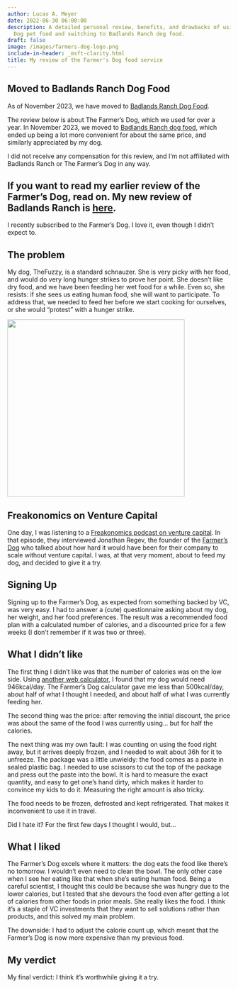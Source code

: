 ```yaml
---
author: Lucas A. Meyer
date: 2022-06-30 06:00:00
description: A detailed personal review, benefits, and drawbacks of using The Farmer's
  Dog pet food and switching to Badlands Ranch dog food.
draft: false
image: /images/farmers-dog-logo.png
include-in-header: _msft-clarity.html
title: My review of the Farmer's Dog food service
---
```

<article data-clarity-region="article">


:::{.callout-important}
## Moved to Badlands Ranch Dog Food

As of November 2023, we have moved to [Badlands Ranch Dog Food](2023-11-03-badlands_ranch.qmd). 

:::

The review below is about The Farmer's Dog, which we used for over a year. In November 2023, we moved to [Badlands Ranch dog food](2023-11-03-badlands_ranch.qmd), which ended up being a lot more convenient for about the same price, and similarly appreciated by my dog. 

I did not receive any compensation for this review, and I'm not affiliated with Badlands Ranch or The Farmer's Dog in any way. 

If you want to read my earlier review of the Farmer's Dog, read on. My new review of Badlands Ranch is [here](2023-11-03-badlands_ranch.qmd).
---

I recently subscribed to the Farmer's Dog. I love it, even though I didn't expect to.

## The problem

My dog, TheFuzzy, is a standard schnauzer. She is very picky with her food, and would do very long hunger strikes to prove her point. She doesn't like dry food, and we have been feeding her wet food for a while. Even so, she resists: if she sees us eating human food, she will want to participate. To address that, we needed to feed her before we start cooking for ourselves, or she would "protest" with a hunger strike.

![](/images/gyspy-batman.png){height=400px}

## Freakonomics on Venture Capital

One day, I was listening to a [Freakonomics podcast on venture capital](https://freakonomics.com/podcast/is-venture-capital-the-secret-sauce-of-the-american-economy/). In that episode, they interviewed Jonathan Regev, the founder of the [Farmer's Dog](https://www.thefarmersdog.com) who talked about how hard it would have been for their company to scale without venture capital. I was, at that very moment, about to feed my dog, and decided to give it a try.

## Signing Up

Signing up to the Farmer's Dog, as expected from something backed by VC, was very easy. I had to answer a (cute) questionnaire asking about my dog, her weight, and her food preferences. The result was a recommended food plan with a calculated number of calories, and a discounted price for a few weeks (I don't remember if it was two or three). 

## What I didn't like

The first thing I didn't like was that the number of calories was on the low side. Using [another web calculator](https://vetcalculators.com/calories.html), I found that my dog would need 946kcal/day. The Farmer's Dog calculator gave me less than 500kcal/day, about half of what I thought I needed, and about half of what I was currently feeding her. 

The second thing was the price: after removing the initial discount, the price was about the same of the food I was currently using... but for half the calories.

The next thing was my own fault: I was counting on using the food right away, but it arrives deeply frozen, and I needed to wait about 36h for it to unfreeze. The package was a little unwieldy: the food comes as a paste in sealed plastic bag. I needed to use scissors to cut the top of the package and press out the paste into the bowl. It is hard to measure the exact quantity, and easy to get one's hand dirty, which makes it harder to convince my kids to do it. Measuring the right amount is also tricky.

The food needs to be frozen, defrosted and kept refrigerated. That makes it inconvenient to use it in travel.

Did I hate it? For the first few days I thought I would, but...

## What I liked

The Farmer's Dog excels where it matters: the dog eats the food like there's no tomorrow. I wouldn't even need to clean the bowl. The only other case when I see her eating like that when she's eating human food. Being a careful scientist, I thought this could be because she was hungry due to the lower calories, but I tested that she devours the food even after getting a lot of calories from other foods in prior meals. She really likes the food. I think it's a staple of VC investments that they want to sell solutions rather than products, and this solved my main problem.

The downside: I had to adjust the calorie count up, which meant that the Farmer's Dog is now more expensive than my previous food. 

## My verdict

My final verdict: I think it's worthwhile giving it a try.

</article>